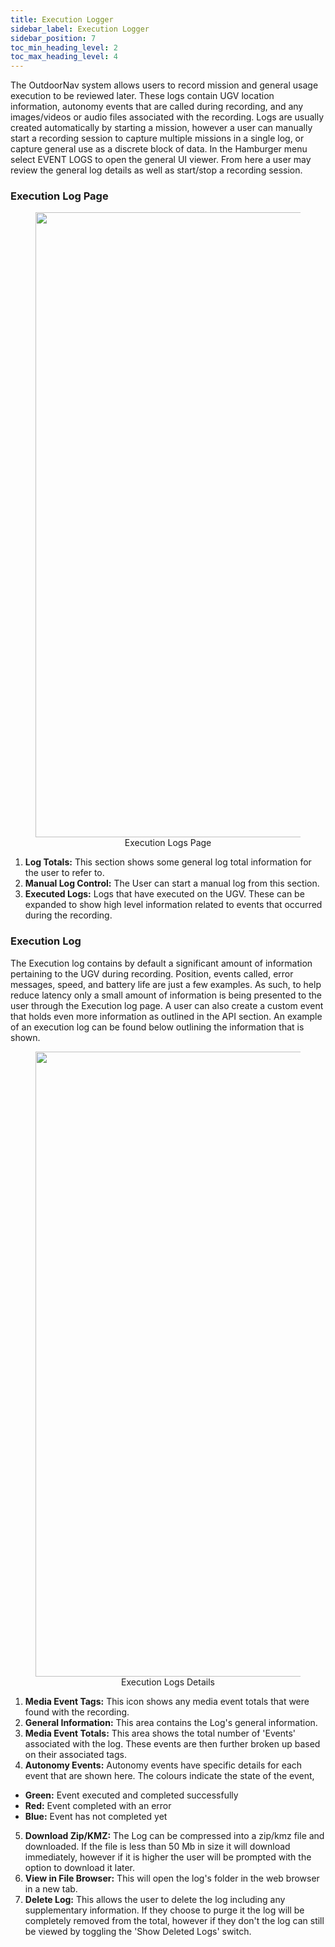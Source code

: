 ```yaml
---
title: Execution Logger
sidebar_label: Execution Logger
sidebar_position: 7
toc_min_heading_level: 2
toc_max_heading_level: 4
---
```


The OutdoorNav system allows users to record mission and general usage execution to be reviewed later.  These logs contain UGV location information, autonomy
events that are called during recording, and any images/videos or audio files associated with the recording.  Logs are usually created automatically by starting 
a mission, however a user can manually start a recording session to capture multiple missions in a single log, or capture general use as a discrete block of data.
In the Hamburger menu select EVENT LOGS to open the general UI viewer.  From here a user may review the general log details as well as start/stop a recording session.

### Execution Log Page

<center>
  <figure>
    <img
      src="/img/outdoornav_images/ui_execution_log_page.png"
      width="1000"
    />
    <figcaption>Execution Logs Page</figcaption>
  </figure>
</center>

1.  **Log Totals:** This section shows some general log total information for the user to refer to.
2.  **Manual Log Control:** The User can start a manual log from this section. 
3.  **Executed Logs:** Logs that have executed on the UGV. These can be expanded to show high level information related to events that occurred during the recording.

### Execution Log

The Execution log contains by default a significant amount of information pertaining to the UGV during recording. Position, events called, error messages, speed, 
and battery life are just a few examples. As such, to help reduce latency only a small amount of information is being presented to the user through the Execution log page.
A user can also create a custom event that holds even more information as outlined in the API section.  An example of an execution log can be found below outlining the information 
that is shown.

<center>
  <figure>
    <img
      src="/img/outdoornav_images/ui_execution_log_details.png"
      width="1000"
    />
    <figcaption>Execution Logs Details</figcaption>
  </figure>
</center>

1.  **Media Event Tags:** This icon shows any media event totals that were found with the recording.
2.  **General Information:**  This area contains the Log's general information.
3.  **Media Event Totals:** This area shows the total number of 'Events' associated with the log.  These events are then further broken up based on their associated tags.
4.  **Autonomy Events:**  Autonomy events have specific details for each event that are shown here. The colours indicate the state of the event, 
  - **Green:** Event executed and completed successfully
  - **Red:** Event completed with an error
  - **Blue:** Event has not completed yet
5.  **Download Zip/KMZ:** The Log can be compressed into a zip/kmz file and downloaded. If the file is less than 50 Mb in size it will download immediately, however if it is higher the user will be prompted with the option to download it later.
6.  **View in File Browser:** This will open the log's folder in the web browser in a new tab. 
7.  **Delete Log:** This allows the user to delete the log including any supplementary information. If they choose to purge it the log will be completely removed from the total, however if they don't the log can still be viewed by toggling the 'Show Deleted Logs' switch.
